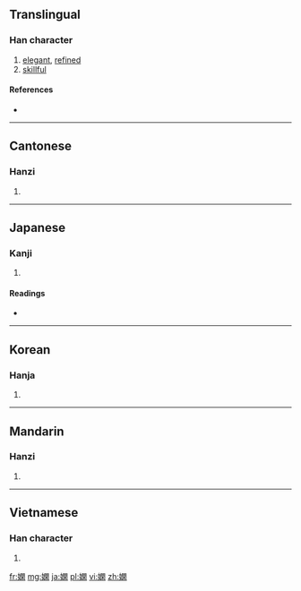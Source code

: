 {{also|娴}}
==Translingual==

===Han character===
{{Han char|rn=38|rad=女|as=12|sn=15|four=4742<sub>0</sub>|canj=女日弓木 (VAND)|ids=⿰[[女]][[閑]]}}

# [[elegant]], [[refined]]
# [[skillful]]

====References====
* {{Han ref|kx=0271.040|dkj=06711|dj=0539.010|hdz=21082.170|uh=5AFB|ud=23291|bh=BC5F|bd=48223}}

----

==Cantonese==

===Hanzi===
{{yue-hanzi|jyut=|y=haan4|sim=娴}}

# {{defn|lang=yue|sort=女12}}

----

==Japanese==

===Kanji===
{{ja-kanji|grade=|rs=女12}}

# {{defn|lang=ja|sort=女12}}

====Readings====
* {{ja-readings|on=[[かん]] (kan)|kun=[[みやびやか]] (miyabiyaka)}}

----

==Korean==

===Hanja===
{{ko-hanja|hangeul=한|rv=han|mr=han}}

# {{defn|lang=ko|sort=女12}}

----

==Mandarin==

===Hanzi===
{{cmn-hanzi|sim=娴|pin=[[xián]] ([[xian2]])|wg=hsien<sup>2</sup>}}

# {{defn|lang=cmn|sort=女12}}

----

==Vietnamese==

===Han character===
{{vi-hantu|[[nhàn]]|rs=女12}}

# {{defn|lang=vi|sort=女12}}

[[fr:嫻]]
[[mg:嫻]]
[[ja:嫻]]
[[pl:嫻]]
[[vi:嫻]]
[[zh:嫻]]